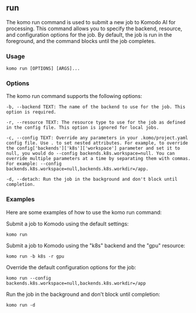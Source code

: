## run
The komo run command is used to submit a new job to Komodo AI for processing. This command allows you to specify the backend, resource, and configuration options for the job. By default, the job is run in the foreground, and the command blocks until the job completes.

### Usage

```
komo run [OPTIONS] [ARGS]...
```

### Options
The komo run command supports the following options:

```
-b, --backend TEXT: The name of the backend to use for the job. This option is required.
```
```
-r, --resource TEXT: The resource type to use for the job as defined in the config file. This option is ignored for local jobs.
```
```
-c, --config TEXT: Override any parameters in your .komo/project.yaml config file. Use . to set nested attributes. For example, to override the config['backends']['k8s']['workspace'] parameter and set it to null, you would do --config backends.k8s.workspace=null. You can override multiple parameters at a time by separating them with commas. For example: --config backends.k8s.workspace=null,backends.k8s.workdir=/app.
```
```
-d, --detach: Run the job in the background and don't block until completion.
```

### Examples
Here are some examples of how to use the komo run command:

Submit a job to Komodo using the default settings:
```
komo run
```

Submit a job to Komodo using the "k8s" backend and the "gpu" resource:
```
komo run -b k8s -r gpu
```

Override the default configuration options for the job:
```
komo run --config backends.k8s.workspace=null,backends.k8s.workdir=/app
```

Run the job in the background and don't block until completion:
```
komo run -d
```
